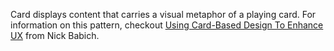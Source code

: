 
Card displays content that carries a visual metaphor of a playing card. For information on this pattern, checkout [Using Card-Based Design To Enhance UX](https://uxplanet.org/using-card-based-design-to-enhance-ux-51f965ab70cb#.aqoz7dokz) from Nick Babich.

<Snippet snippet={snippet} component={CardUI} />